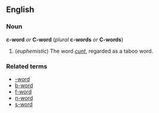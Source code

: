 ==English==
===Noun===
'''c-word''' ''or'' '''C-word''' (''plural'' '''c-words''' ''or'' '''C-words''')

#(''euphemistic'') The word ''[[cunt]]'', regarded as a taboo word.

===Related terms===
*[[-word]]
*[[b-word]]
*[[f-word]]
*[[n-word]]
*[[s-word]]